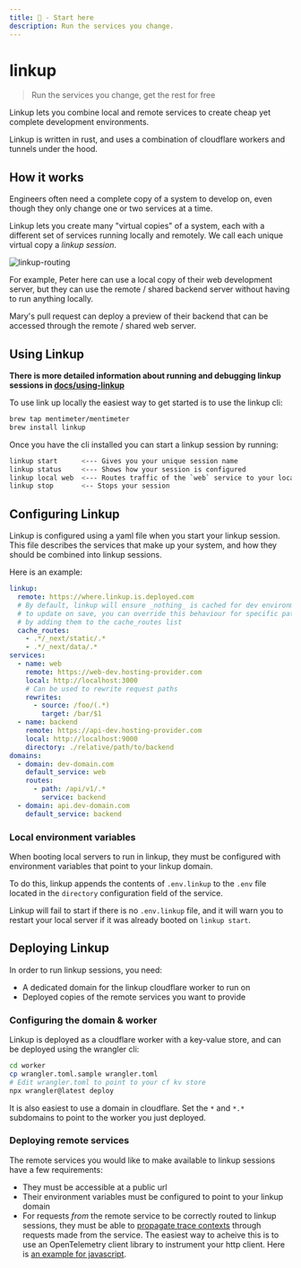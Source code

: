 ```yaml
---
title: 🔗 - Start here
description: Run the services you change.
---
```


# linkup

> Run the services you change, get the rest for free

Linkup lets you combine local and remote services to create cheap yet complete development environments.

Linkup is written in rust, and uses a combination of cloudflare workers and tunnels under the hood.

## How it works

Engineers often need a complete copy of a system to develop on, even though they only change one or two services at a time.

Linkup lets you create many "virtual copies" of a system, each with a different set of services running locally and remotely. We call each unique virtual copy a _linkup session_.

![linkup-routing](../../assets/linkup-routing.png)

For example, Peter here can use a local copy of their web development server, but they can use the remote / shared backend server without having to run anything locally.

Mary's pull request can deploy a preview of their backend that can be accessed through the remote / shared web server.

## Using Linkup

**There is more detailed information about running and debugging linkup sessions in [docs/using-linkup](./docs/using-linkup.md)**

To use link up locally the easiest way to get started is to use the linkup cli:

```sh
brew tap mentimeter/mentimeter
brew install linkup
```

Once you have the cli installed you can start a linkup session by running:

```zsh
linkup start      <--- Gives you your unique session name
linkup status     <--- Shows how your session is configured
linkup local web  <--- Routes traffic of the `web` service to your local machine
linkup stop       <-- Stops your session
```

## Configuring Linkup

Linkup is configured using a yaml file when you start your linkup session. This file describes the services that make up your system, and how they should be combined into linkup sessions.

Here is an example:

```yaml
linkup:
  remote: https://where.linkup.is.deployed.com
  # By default, linkup will ensure _nothing_ is cached for dev environments
  # to update on save, you can override this behaviour for specific paths
  # by adding them to the cache_routes list
  cache_routes:
    - .*/_next/static/.*
    - .*/_next/data/.*
services:
  - name: web
    remote: https://web-dev.hosting-provider.com
    local: http://localhost:3000
    # Can be used to rewrite request paths
    rewrites:
      - source: /foo/(.*)
        target: /bar/$1
  - name: backend
    remote: https://api-dev.hosting-provider.com
    local: http://localhost:9000
    directory: ./relative/path/to/backend
domains:
  - domain: dev-domain.com
    default_service: web
    routes:
      - path: /api/v1/.*
        service: backend
  - domain: api.dev-domain.com
    default_service: backend
```

### Local environment variables

When booting local servers to run in linkup, they must be configured with environment variables that point to your linkup domain.

To do this, linkup appends the contents of `.env.linkup` to the `.env` file located in the `directory` configuration field of the service.

Linkup will fail to start if there is no `.env.linkup` file, and it will warn you to restart your local server if it was already booted on `linkup start`.

## Deploying Linkup

In order to run linkup sessions, you need:

- A dedicated domain for the linkup cloudflare worker to run on
- Deployed copies of the remote services you want to provide

### Configuring the domain & worker

Linkup is deployed as a cloudflare worker with a key-value store, and can be deployed using the wrangler cli:

```sh
cd worker
cp wrangler.toml.sample wrangler.toml
# Edit wrangler.toml to point to your cf kv store
npx wrangler@latest deploy
```

It is also easiest to use a domain in cloudflare. Set the `*` and `*.*` subdomains to point to the worker you just deployed.

### Deploying remote services

The remote services you would like to make available to linkup sessions have a few requirements:

- They must be accessible at a public url
- Their environment variables must be configured to point to your linkup domain
- For requests _from_ the remote service to be correctly routed to linkup sessions, they must be able to [propagate trace contexts](https://www.w3.org/TR/trace-context/) through requests made from the service. The easiest way to acheive this is to use an OpenTelemetry client library to instrument your http client. Here is [an example for javascript](https://www.npmjs.com/package/@opentelemetry/instrumentation-http).
